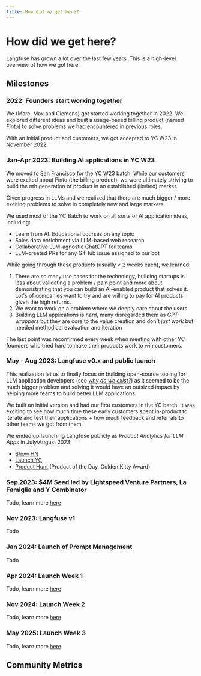 ```yaml
---
title: How did we get here?
---
```


# How did we get here?

Langfuse has grown a lot over the last few years. This is a high-level overview of how we got here.

## Milestones

<Steps>

### 2022: Founders start working together

We (Marc, Max and Clemens) got started working together in 2022. We explored different ideas and built a usage-based billing product (named _Finto_) to solve problems we had encountered in previous roles.

With an initial product and customers, we got accepted to YC W23 in November 2022.

### Jan-Apr 2023: Building AI applications in YC W23

We moved to San Francisco for the YC W23 batch. While our customers were excited about Finto (the billing product), we were ultimately striving to build the nth generation of product in an established (limited) market.

Given progress in LLMs and we realized that there are much bigger / more exciting problems to solve in completely new and large markets.

We used most of the YC Batch to work on all sorts of AI application ideas, including:

- Learn from AI: Educational courses on any topic
- Sales data enrichment via LLM-based web research
- Collaborative LLM-agnostic ChatGPT for teams
- LLM-created PRs for any GitHub issue assigned to our bot

While going through these products (usually < 2 weeks each), we learned:

1. There are so many use cases for the technology, building startups is less about validating a problem / pain point and more about demonstrating that you can build an AI-enabled product that solves it. Lot's of companies want to try and are willing to pay for AI products given the high returns.
2. We want to work on a problem where we deeply care about the users
3. Building LLM applications is hard, many disregarded them as _GPT-wrappers_ but they are core to the value creation and don't _just work_ but needed methodical evaluation and iteration

The last point was reconfirmed every week when meeting with other YC founders who tried hard to make their products work to win customers.

### May - Aug 2023: Langfuse v0.x and public launch

This realization let us to finally focus on building open-source tooling for LLM application developers (see [_why do we exist?_](/handbook/core/mission)) as it seemed to be the much bigger problem and solving it would have an outsized impact by helping more teams to build better LLM applications.

We built an initial version and had our first customers in the YC batch. It was exciting to see how much time these early customers spent in-product to iterate and test their applications + how much feedback and referrals to other teams we got from them.

We ended up launching Langfuse publicly as _Product Analytics for LLM Apps_ in July/August 2023:

- [Show HN](https://news.ycombinator.com/item?id=37310070)
- [Launch YC](https://www.ycombinator.com/launches/J2s-langfuse-open-source-product-analytics-for-llm-apps)
- [Product Hunt](https://www.producthunt.com/products/langfuse/launches/langfuse) (Product of the Day, Golden Kitty Award)

### Sep 2023: $4M Seed led by Lightspeed Venture Partners, La Famiglia and Y Combinator

Todo, learn more [here](/blog/announcing-our-seed-round)

### Nov 2023: Langfuse v1

Todo

### Jan 2024: Launch of Prompt Management

Todo

### Apr 2024: Launch Week 1

Todo, learn more [here](/blog/launch-week-1)

### Nov 2024: Launch Week 2

Todo, learn more [here](/blog/2024-11-17-launch-week-2)

### May 2025: Launch Week 3

Todo, learn more [here](/blog/2025-05-19-launch-week-3)

</Steps>

## Community Metrics


<PublicMetricsDashboard />
